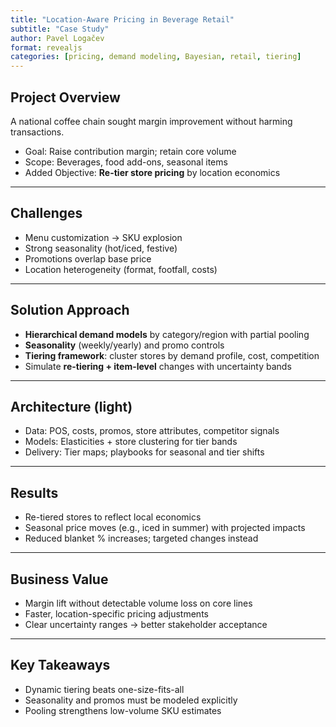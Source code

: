 ```yaml
---
title: "Location-Aware Pricing in Beverage Retail"
subtitle: "Case Study"
author: Pavel Logačev
format: revealjs
categories: [pricing, demand modeling, Bayesian, retail, tiering]
---
```


## Project Overview
A national coffee chain sought margin improvement without harming transactions.

- Goal: Raise contribution margin; retain core volume
- Scope: Beverages, food add-ons, seasonal items
- Added Objective: **Re-tier store pricing** by location economics

---

## Challenges
- Menu customization → SKU explosion
- Strong seasonality (hot/iced, festive)
- Promotions overlap base price
- Location heterogeneity (format, footfall, costs)

---

## Solution Approach
- **Hierarchical demand models** by category/region with partial pooling
- **Seasonality** (weekly/yearly) and promo controls
- **Tiering framework**: cluster stores by demand profile, cost, competition
- Simulate **re-tiering + item-level** changes with uncertainty bands

---

## Architecture (light)
- Data: POS, costs, promos, store attributes, competitor signals
- Models: Elasticities + store clustering for tier bands
- Delivery: Tier maps; playbooks for seasonal and tier shifts

---

## Results
- Re-tiered stores to reflect local economics
- Seasonal price moves (e.g., iced in summer) with projected impacts
- Reduced blanket % increases; targeted changes instead

---

## Business Value
- Margin lift without detectable volume loss on core lines
- Faster, location-specific pricing adjustments
- Clear uncertainty ranges → better stakeholder acceptance

---

## Key Takeaways
- Dynamic tiering beats one-size-fits-all
- Seasonality and promos must be modeled explicitly
- Pooling strengthens low-volume SKU estimates

